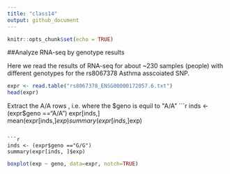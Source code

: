 ```yaml
---
title: "class14"
output: github_document
---
```


```r
knitr::opts_chunk$set(echo = TRUE)
```

##Analyze RNA-seq by genotype results

Here we read the results of RNA-seq for about ~230 samples (people) with different genotypes for the rs8067378 Asthma asscoiated SNP.

```r
expr <- read.table("rs8067378_ENSG00000172057.6.txt")
head(expr)
```

Extract the A/A rows , i.e. where the $geno is equil to "A/A" 
```r

inds <- (expr$geno =="A/A")
expr[inds,]
mean(expr[inds,]$exp)
summary(expr[inds, ]$exp)
``` 

```r
inds <- (expr$geno =="G/G")
summary(expr[inds, ]$exp)
```

```r
boxplot(exp ~ geno, data=expr, notch=TRUE)
```

